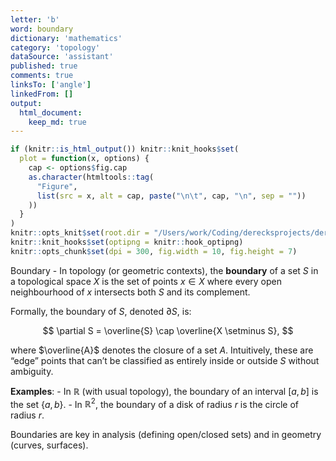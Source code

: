 ```yaml
---
letter: 'b'
word: boundary
dictionary: 'mathematics'
category: 'topology'
dataSource: 'assistant'
published: true
comments: true
linksTo: ['angle']
linkedFrom: []
output:
  html_document:
    keep_md: true
---
```


```r
if (knitr::is_html_output()) knitr::knit_hooks$set(
  plot = function(x, options) {
    cap <- options$fig.cap
    as.character(htmltools::tag(
      "Figure",
      list(src = x, alt = cap, paste("\n\t", cap, "\n", sep = ""))
    ))
  }
)
knitr::opts_knit$set(root.dir = "/Users/work/Coding/derecksprojects/derecksnotes.com-playground/derecksnotes.com/client/src/app/dictionaries/mathematics/definitions")
knitr::knit_hooks$set(optipng = knitr::hook_optipng)
knitr::opts_chunk$set(dpi = 300, fig.width = 10, fig.height = 7)
```

<a id="boundary">Boundary</a> - In topology (or geometric contexts), the **boundary** of a set $S$ in a topological space $X$ is the set of points $x \in X$ where every open neighbourhood of $x$ intersects both $S$ and its complement.

Formally, the boundary of $S$, denoted $\partial S$, is:

$$
\partial S = \overline{S} \cap \overline{X \setminus S},
$$

where $\overline{A}$ denotes the closure of a set $A$. Intuitively, these are “edge” points that can’t be classified as entirely inside or outside $S$ without ambiguity.

**Examples**:
- In $\mathbb{R}$ (with usual topology), the boundary of an interval $[a, b]$ is the set $\{a, b\}$.
- In $\mathbb{R}^2$, the boundary of a disk of radius $r$ is the circle of radius $r$.

Boundaries are key in analysis (defining open/closed sets) and in geometry (curves, surfaces).

